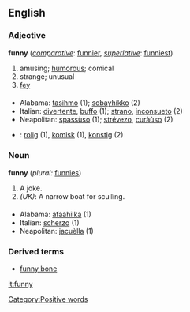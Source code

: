 ==English==

===Adjective===
'''funny''' (''[[comparative]]'': [[funnier]], ''[[superlative]]'': [[funniest]])
#amusing; [[humorous]]; comical
#strange; unusual
#[[fey]]

===={{trans}}====
*Alabama: [[tasihmo]] (1); [[sobayhíkko]] (2)
*Italian: [[divertente]], [[buffo]] (1); [[strano]], [[inconsueto]] (2)
*Neapolitan: [[spassùso]] (1); [[strévezo]], [[curàùso]] (2)
* {{sv}} : [[rolig]] (1), [[komisk]] (1), [[konstig]] (2)
 
===Noun===
'''funny''' (''plural:'' [[funnies]])
#A joke.
#''(UK)'': A narrow boat for sculling.

===={{trans}}====
*Alabama: [[afaahilka]] (1)
*Italian: [[scherzo]] (1)
*Neapolitan: [[jacuèlla]] (1)
===Derived terms===
*[[funny bone]]

[[it:funny]]

[[Category:Positive words]]